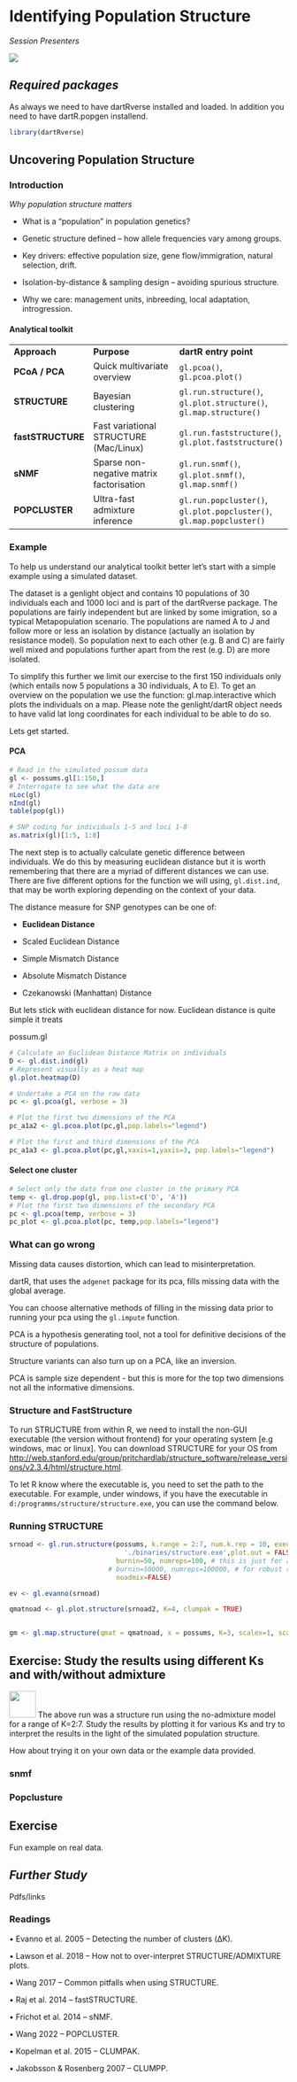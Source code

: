 # Identifying Population Structure

*Session Presenters*

![](images/Presenters3.png)

## *Required packages*

As always we need to have dartRverse installed and loaded. In addition you need to have dartR.popgen installend.

```r
library(dartRverse)
```

## Uncovering Population Structure

### Introduction

*Why population structure matters*

-   What is a “population” in population genetics?

-   Genetic structure defined – how allele frequencies vary among groups.

-   Key drivers: effective population size, gene flow/immigration, natural selection, drift.

-   Isolation-by-distance & sampling design – avoiding spurious structure.

-   Why we care: management units, inbreeding, local adaptation, introgression.

#### Analytical toolkit

|  |  |  |
|-------------------|---------------------------|--------------------------|
| **Approach** | **Purpose** | **dartR entry point** |
| **PCoA / PCA** | Quick multivariate overview | `gl.pcoa()`, `gl.pcoa.plot()` |
| **STRUCTURE** | Bayesian clustering | `gl.run.structure()`, `gl.plot.structure()`, `gl.map.structure()` |
| **fastSTRUCTURE** | Fast variational STRUCTURE (Mac/Linux) | `gl.run.faststructure()`, `gl.plot.faststructure()` |
| **sNMF** | Sparse non-negative matrix factorisation | `gl.run.snmf()`, `gl.plot.snmf()`, `gl.map.snmf()` |
| **POPCLUSTER** | Ultra-fast admixture inference | `gl.run.popcluster()`, `gl.plot.popcluster()`, `gl.map.popcluster()` |

### Example

To help us understand our analytical toolkit better let's start with a simple example using a simulated dataset. 

The dataset is a genlight object and contains 10 populations of 30 individuals each and 1000 loci and is part of the dartRverse package. The populations are fairly independent but are linked by some imigration, so a typical Metapopulation scenario. The populations are named A to J and follow more or less an isolation by distance (actually an isolation by resistance model). So population next to each other (e.g. B and C) are fairly well mixed and populations further apart from the rest (e.g. D) are more isolated.

To simplify this further we limit our exercise to the first 150 individuals only (which entails now 5 populations a 30 individuals, A to E). To get an overview on the population we use the function: gl.map.interactive which plots the individuals on a map. Please note the genlight/dartR object needs to have valid lat long coordinates for each individual to be able to do so.

Lets get started.

#### PCA

```r
# Read in the simulated possum data
gl <- possums.gl[1:150,]
# Interrogate to see what the data are
nLoc(gl)
nInd(gl)
table(pop(gl))

# SNP coding for individuals 1-5 and loci 1-8
as.matrix(gl)[1:5, 1:8]
```
The next step is to actually calculate genetic difference between individuals. We do this by measuring euclidean distance but it is worth remembering that there are a myriad of different distances we can use. There are five different options for the function we will using, `gl.dist.ind`, that may be worth exploring depending on the context of your data. 

The distance measure for SNP genotypes can be one of:

- **Euclidean Distance**

- Scaled Euclidean Distance

- Simple Mismatch Distance

- Absolute Mismatch Distance

- Czekanowski (Manhattan) Distance 

But lets stick with euclidean distance for now. Euclidean distance is quite simple it treats

possum.gl



```r
# Calculate an Euclidean Distance Matrix on individuals
D <- gl.dist.ind(gl)
# Represent visually as a heat map
gl.plot.heatmap(D)

```


```r
# Undertake a PCA on the raw data
pc <- gl.pcoa(gl, verbose = 3)

```

```r
# Plot the first two dimensions of the PCA
pc_a1a2 <- gl.pcoa.plot(pc,gl,pop.labels="legend")

# Plot the first and third dimensions of the PCA
pc_a1a3 <- gl.pcoa.plot(pc,gl,xaxis=1,yaxis=3, pop.labels="legend")

```

#### Select one cluster

```r
# Select only the data from one cluster in the primary PCA
temp <- gl.drop.pop(gl, pop.list=c('D', 'A'))
# Plot the first two dimensions of the secondary PCA
pc <- gl.pcoa(temp, verbose = 3)
pc_plot <- gl.pcoa.plot(pc, temp,pop.labels="legend")


```
### What can go wrong

Missing data causes distortion, which can lead to misinterpretation. 

dartR, that uses the `adgenet` package for its pca, fills missing data with the global average. 

You can choose alternative methods of filling in the missing data prior to running your pca using the `gl.impute` function. 

PCA is a hypothesis generating tool, not a tool for definitive decisions of the structure of populations.  

Structure variants can also turn up on a PCA, like an inversion.

PCA is sample size dependent - but this is more for the top two dimensions not all the informative dimensions.


### Structure and FastStructure

To run STRUCTURE from within R, we need to install the non-GUI executable (the version without frontend) for your operating system \[e.g windows, mac or linux\]. You can download STRUCTURE for your OS from <http://web.stanford.edu/group/pritchardlab/structure_software/release_versions/v2.3.4/html/structure.html>.

To let R know where the executable is, you need to set the path to the executable. For example, under windows, if you have the executable in `d:/programms/structure/structure.exe`, you can use the command below.

### Running STRUCTURE

```r
srnoad <- gl.run.structure(possums, k.range = 2:7, num.k.rep = 10, exec =
                             './binaries/structure.exe',plot.out = FALSE,
                           burnin=50, numreps=100, # this is just for a test run
                         # burnin=50000, numreps=100000, # for robust results
                           noadmix=FALSE)

ev <- gl.evanno(srnoad)

qmatnoad <- gl.plot.structure(srnoad2, K=4, clumpak = TRUE)


gm <- gl.map.structure(qmat = qmatnoad, x = possums, K=3, scalex=1, scaley=0.5 )


```

::: callout-note
## Exercise: Study the results using different Ks and with/without admixture

![](images/task.png){.class width="48" height="48"} The above run was a structure run using the no-admixture model for a range of K=2:7. Study the results by plotting it for various Ks and try to interpret the results in the light of the simulated population structure.

How about trying it on your own data or the example data provided.

:::


### snmf

### Popclusture


## Exercise

Fun example on real data. 


## *Further Study*

Pdfs/links

### Readings

•	Evanno et al. 2005 – Detecting the number of clusters (ΔK).

•	Lawson et al. 2018 – How not to over-interpret STRUCTURE/ADMIXTURE plots.

•	Wang 2017 – Common pitfalls when using STRUCTURE.

•	Raj et al. 2014 – fastSTRUCTURE.

•	Frichot et al. 2014 – sNMF.

•	Wang 2022 – POPCLUSTER.

•	Kopelman et al. 2015 – CLUMPAK.

•	Jakobsson & Rosenberg 2007 – CLUMPP.


